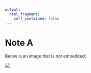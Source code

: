 ```yaml
---
output:
  html_fragment:
    self_contained: false
---
```


# Note A

Below is an image that is not embedded:

<img src="r_logo.jpg">
